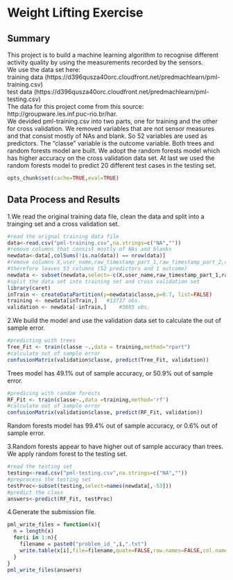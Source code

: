 # Weight Lifting Exercise

## Summary

This project is to build a machine learning algorithm to recognise different activity quality by using the measurements recorded by the sensors.  
We use the data set here:  
training data (https://d396qusza40orc.cloudfront.net/predmachlearn/pml-training.csv)  
test data (https://d396qusza40orc.cloudfront.net/predmachlearn/pml-testing.csv)    
The data for this project come from this source: http://groupware.les.inf.puc-rio.br/har.  
We devided pml-training.csv into two parts, one for training and the other for cross validation. We removed variables that are not sensor measures and that consist mostly of NAs and blank. So 52 variables are used as predictors. The "classe" variable is the outcome variable. Both trees and random forests model are built. We adopt the random forests model which has higher accuracy on the cross validation data set. At last we used the random forests model to predict 20 different test cases in the testing set.

```r
opts_chunk$set(cache=TRUE,eval=TRUE)
```

## Data Process and Results
1.We read the original training data file, clean the data and split into a trainging set and a cross validation set.
```r
#read the orignal training data file
data<-read.csv("pml-training.csv",na.strings=c("NA",""))
#remove columns that consist mostly of NAs and blanks
newdata<-data[,colSums(!is.na(data)) == nrow(data)]
#remove columns X,user_name,raw_timestamp_part_1,raw_timestamp_part_2,cvtd_timestamp,new_window,num_window, which are not sensor measurement 
#therefore leaves 53 columns (52 predictors and 1 outcome)
newdata <- subset(newdata,select=-c(X,user_name,raw_timestamp_part_1,raw_timestamp_part_2,cvtd_timestamp,new_window,num_window) )
#split the data set into training set and cross validation set
library(caret)
inTrain <- createDataPartition(y=newdata$classe,p=0.7, list=FALSE)
training <- newdata[inTrain,]   #13737 obs.
validation <- newdata[-inTrain,]    #5885 obs.   
```
2.We build the model and use the validation data set to calculate the out of sample error.
```r
#predicting with trees
Tree_Fit <- train(classe ~.,data = training,method="rpart")
#calculate out of sample error
confusionMatrix(validation$classe, predict(Tree_Fit, validation))
```
Trees model has 49.1% out of sample accuracy, or 50.9% out of sample error.

```r
#predicing with random forests
RF_Fit <- train(classe~.,data =training,method='rf')
#calculate out of sample error
confusionMatrix(validation$classe, predict(RF_Fit, validation))
```
Random forests model has 99.4% out of sample accuracy, or 0.6% out of sample error.

3.Random forests appear to have higher out of sample accuracy than trees. We apply random forest to the testing set.
```r
#read the testing set
testing<-read.csv("pml-testing.csv",na.strings=c("NA",""))
#preprocess the testing set
testProc<-subset(testing,select=names(newdata[,-53]))
#predict the class
answers<-predict(RF_Fit, testProc)
```
4.Generate the submission file.
```r
pml_write_files = function(x){
  n = length(x)
  for(i in 1:n){
    filename = paste0("problem_id_",i,".txt")
    write.table(x[i],file=filename,quote=FALSE,row.names=FALSE,col.names=FALSE)
  }
}
pml_write_files(answers)
```